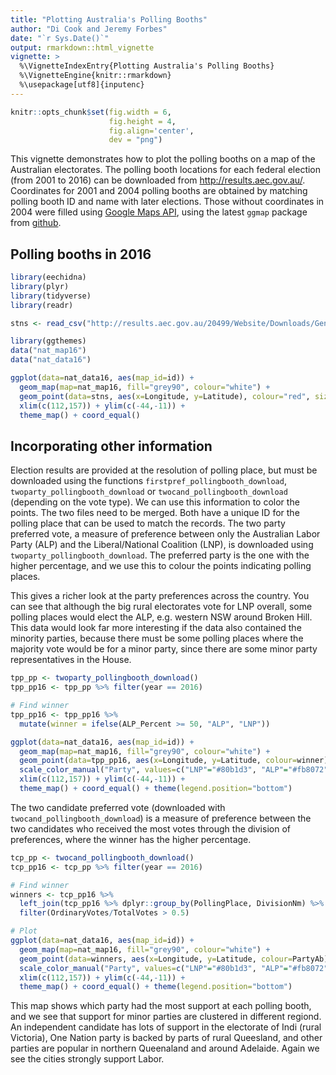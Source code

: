 ```yaml
---
title: "Plotting Australia's Polling Booths"
author: "Di Cook and Jeremy Forbes"
date: "`r Sys.Date()`"
output: rmarkdown::html_vignette
vignette: >
  %\VignetteIndexEntry{Plotting Australia's Polling Booths}
  %\VignetteEngine{knitr::rmarkdown}
  %\usepackage[utf8]{inputenc}
---
```


```r
knitr::opts_chunk$set(fig.width = 6,
                      fig.height = 4,
                      fig.align='center',
                      dev = "png")
```

This vignette demonstrates how to plot the polling booths on a map of the Australian electorates. The polling booth locations for each federal election (from 2001 to 2016) can be downloaded from [http://results.aec.gov.au/](http://results.aec.gov.au/). Coordinates for 2001 and 2004 polling booths are obtained by matching polling booth ID and name with later elections. Those without coordinates in 2004 were filled using [Google Maps API](https://cloud.google.com/maps-platform/), using the latest `ggmap` package from [github](https://github.com/dkahle/ggmap/).

## Polling booths in 2016

```r
library(eechidna)
library(plyr)
library(tidyverse)
library(readr)

stns <- read_csv("http://results.aec.gov.au/20499/Website/Downloads/GeneralPollingPlacesDownload-20499.csv", skip=1)
```

```r
library(ggthemes)
data("nat_map16")
data("nat_data16")

ggplot(data=nat_data16, aes(map_id=id)) +
  geom_map(map=nat_map16, fill="grey90", colour="white") + 
  geom_point(data=stns, aes(x=Longitude, y=Latitude), colour="red", size=1, alpha=0.3, inherit.aes=FALSE) +
  xlim(c(112,157)) + ylim(c(-44,-11)) +
  theme_map() + coord_equal()
```

## Incorporating other information

Election results are provided at the resolution of polling place, but must be downloaded using the functions `firstpref_pollingbooth_download`, `twoparty_pollingbooth_download` or `twocand_pollingbooth_download` (depending on the vote type). We can use this information to color the points. The two files need to be merged. Both have a unique ID for the polling place that can be used to match the records. The two party preferred vote, a measure of preference between only the Australian Labor Party (ALP) and the Liberal/National Coalition (LNP), is downloaded using `twoparty_pollingbooth_download`. The preferred party is the one with the higher percentage, and we use this to colour the points indicating polling places. 

This gives a richer look at the party preferences across the country. You can see that although the big rural electorates vote for LNP overall, some polling places would elect the ALP, e.g. western NSW around Broken Hill. This data would look far more interesting if the data also contained the minority parties, because there must be some polling places where the majority vote would be for a minor party, since there are some minor party representatives in the House.  

```r
tpp_pp <- twoparty_pollingbooth_download()
tpp_pp16 <- tpp_pp %>% filter(year == 2016)

# Find winner
tpp_pp16 <- tpp_pp16 %>% 
  mutate(winner = ifelse(ALP_Percent >= 50, "ALP", "LNP"))

ggplot(data=nat_data16, aes(map_id=id)) +
  geom_map(map=nat_map16, fill="grey90", colour="white") + 
  geom_point(data=tpp_pp16, aes(x=Longitude, y=Latitude, colour=winner), size=1, alpha=0.3, inherit.aes=FALSE) +
  scale_color_manual("Party", values=c("LNP"="#80b1d3", "ALP"="#fb8072")) + 
  xlim(c(112,157)) + ylim(c(-44,-11)) +
  theme_map() + coord_equal() + theme(legend.position="bottom")
```

The two candidate preferred vote (downloaded with `twocand_pollingbooth_download`) is a measure of preference between the two candidates who received the most votes through the division of preferences, where the winner has the higher percentage.

```r
tcp_pp <- twocand_pollingbooth_download()
tcp_pp16 <- tcp_pp %>% filter(year == 2016)

# Find winner
winners <- tcp_pp16 %>% 
  left_join(tcp_pp16 %>% dplyr::group_by(PollingPlace, DivisionNm) %>% summarise(TotalVotes = sum(OrdinaryVotes)), by = c("PollingPlace", "DivisionNm")) %>% 
  filter(OrdinaryVotes/TotalVotes > 0.5)

# Plot
ggplot(data=nat_data16, aes(map_id=id)) +
  geom_map(map=nat_map16, fill="grey90", colour="white") + 
  geom_point(data=winners, aes(x=Longitude, y=Latitude, colour=PartyAb), size=1, alpha=0.6, inherit.aes=FALSE) +
  scale_color_manual("Party", values=c("LNP"="#80b1d3", "ALP"="#fb8072", "GRN" = "#33a02c", "XEN" = "#beaed4", "ON" = "#fdc086", "KAP" = "#ffff99", "IND" = "grey25")) + 
  xlim(c(112,157)) + ylim(c(-44,-11)) +
  theme_map() + coord_equal() + theme(legend.position="bottom")
```

This map shows which party had the most support at each polling booth, and we see that support for minor parties are clustered in different regiond. An independent candidate has lots of support in the electorate of Indi (rural Victoria), One Nation party is backed by parts of rural Queesland, and other parties are popular in northern Queenaland and around Adelaide. Again we see the cities strongly support Labor.

